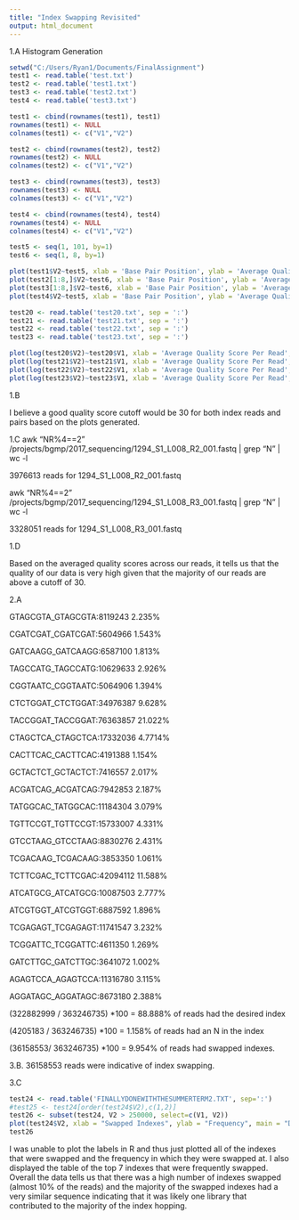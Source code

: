 ---
title: "Index Swapping Revisited"
output: html_document
---

1.A Histogram Generation
```{r}
setwd("C:/Users/Ryan1/Documents/FinalAssignment")
test1 <- read.table('test.txt')
test2 <- read.table('test1.txt')
test3 <- read.table('test2.txt')
test4 <- read.table('test3.txt')

test1 <- cbind(rownames(test1), test1)
rownames(test1) <- NULL
colnames(test1) <- c("V1","V2")

test2 <- cbind(rownames(test2), test2)
rownames(test2) <- NULL
colnames(test2) <- c("V1","V2")

test3 <- cbind(rownames(test3), test3)
rownames(test3) <- NULL
colnames(test3) <- c("V1","V2")

test4 <- cbind(rownames(test4), test4)
rownames(test4) <- NULL
colnames(test4) <- c("V1","V2")

test5 <- seq(1, 101, by=1)
test6 <- seq(1, 8, by=1)

plot(test1$V2~test5, xlab = 'Base Pair Position', ylab = 'Average Quality Score', main = 'R1 Base Pair Position Quality Scores')
plot(test2[1:8,]$V2~test6, xlab = 'Base Pair Position', ylab = 'Average Quality Score', main = 'R2 Base Pair Position Quality Scores')
plot(test3[1:8,]$V2~test6, xlab = 'Base Pair Position', ylab = 'Average Quality Score', main = 'R3 Base Pair Position Quality Scores')
plot(test4$V2~test5, xlab = 'Base Pair Position', ylab = 'Average Quality Score', main = 'R4 Base Pair Position Quality Scores')

test20 <- read.table('test20.txt', sep = ':')
test21 <- read.table('test21.txt', sep = ':')
test22 <- read.table('test22.txt', sep = ':')
test23 <- read.table('test23.txt', sep = ':')

plot(log(test20$V2)~test20$V1, xlab = 'Average Quality Score Per Read', ylab = 'Log of Frequency', main = 'R1 Frequency vs Average Quality Score Per Read')
plot(log(test21$V2)~test21$V1, xlab = 'Average Quality Score Per Read', ylab = 'Log of Frequency', main = 'R2 Frequency vs Average Quality Score Per Read')
plot(log(test22$V2)~test22$V1, xlab = 'Average Quality Score Per Read', ylab = 'Log of Frequency', main = 'R3 Frequency vs Average Quality Score Per Read')
plot(log(test23$V2)~test23$V1, xlab = 'Average Quality Score Per Read', ylab = 'Log of Frequency', main = 'R4 Frequency vs Average Quality Score Per Read')
```
1.B

I believe a good quality score cutoff would be 30 for both index reads and pairs based on the plots generated.

1.C
awk "NR%4==2" /projects/bgmp/2017_sequencing/1294_S1_L008_R2_001.fastq | grep "N" | wc -l

3976613 reads for 1294_S1_L008_R2_001.fastq

awk "NR%4==2" /projects/bgmp/2017_sequencing/1294_S1_L008_R3_001.fastq | grep "N" | wc -l

3328051 reads for 1294_S1_L008_R3_001.fastq

1.D

Based on the averaged quality scores across our reads, it tells us that the quality of our data is very high given that the majority of our reads are above a cutoff of 30.

2.A

GTAGCGTA_GTAGCGTA:8119243  2.235%

CGATCGAT_CGATCGAT:5604966 1.543%

GATCAAGG_GATCAAGG:6587100 1.813%

TAGCCATG_TAGCCATG:10629633 2.926%

CGGTAATC_CGGTAATC:5064906 1.394%

CTCTGGAT_CTCTGGAT:34976387 9.628%

TACCGGAT_TACCGGAT:76363857 21.022%

CTAGCTCA_CTAGCTCA:17332036 4.7714%

CACTTCAC_CACTTCAC:4191388 1.154%

GCTACTCT_GCTACTCT:7416557 2.017%

ACGATCAG_ACGATCAG:7942853 2.187%

TATGGCAC_TATGGCAC:11184304 3.079%

TGTTCCGT_TGTTCCGT:15733007 4.331%

GTCCTAAG_GTCCTAAG:8830276 2.431%

TCGACAAG_TCGACAAG:3853350 1.061%

TCTTCGAC_TCTTCGAC:42094112 11.588%

ATCATGCG_ATCATGCG:10087503 2.777%

ATCGTGGT_ATCGTGGT:6887592 1.896%

TCGAGAGT_TCGAGAGT:11741547 3.232%

TCGGATTC_TCGGATTC:4611350 1.269%

GATCTTGC_GATCTTGC:3641072 1.002%

AGAGTCCA_AGAGTCCA:11316780 3.115%

AGGATAGC_AGGATAGC:8673180 2.388%

(322882999 / 363246735) *100 = 88.888% of reads had the desired index

(4205183 / 363246735) *100 = 1.158% of reads had an N in the index

(36158553/ 363246735) *100 = 9.954% of reads had swapped indexes.

3.B.
36158553 reads were indicative	of	index	swapping.

3.C
```{r}
test24 <- read.table('FINALLYDONEWITHTHESUMMERTERM2.TXT', sep=':')
#test25 <- test24[order(test24$V2),c(1,2)]
test26 <- subset(test24, V2 > 250000, select=c(V1, V2))
plot(test24$V2, xlab = "Swapped Indexes", ylab = "Frequency", main = "Distribution of Swapped Indexes")
test26
```
I was unable to plot the labels in R and thus just plotted all of the indexes that were swapped and the frequency in which they were swapped at. I also displayed the table of the top 7 indexes that were frequently swapped. Overall the data tells us that there was a high number of indexes swapped (almost 10% of the reads) and the majority of the swapped indexes had a very similar sequence indicating that it was likely one library that contributed to the majority of the index hopping.